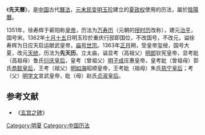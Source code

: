 《'''先天曆'''》，是[[中国|中国]]古代[[曆法|曆法]]，[[元末民变|元末民变]][[明玉珍|明玉珍]]建立的[[明夏|夏政权]]使用的历法，屬於[[陰陽曆|陰陽曆]]。

1351年，徐寿辉于蕲阳称[[皇帝|皇帝]]，历法为[[授时历|万寿历]]（元朝的[[授时历|授时历]]改称），建元[[治平|治平]]，国号宋。1362年[[十月十五|十月十五]]日明玉珍於重庆行邸即国位，不改国号，不改元，谥徐寿辉为日应天启运献武皇帝，[[庙号|庙号]][[世宗|世宗]]。1363年[[正月|正月]]朔，受皇帝玺绶，国号大夏，改元[[天统_(明玉珍)|天统]]，历法为'''先天历'''。立太庙，谥显考（高祖父）[[明郎|明郎]]钦宪皇帝，显考妣（高祖母）鲁氏[[衍庆皇后|衍庆皇后]]，皇考（曾祖父）[[明子成|明子成]]庄惠皇帝，皇考妣（曾祖母）郭氏[[恭懿皇后|恭懿皇后]]，王考（祖父）[[明如海|明如海]]昭顺皇帝，王考妣（祖母）朱氏[[慈宁皇后|慈宁皇后]]；考（父）[[明学文|明学文]]宣武皇帝，妣（母）赵氏[[贞淑皇后|贞淑皇后]]。
{{歷代中國曆法}}
==参考文献==
* 《[[玄宫之碑|玄宫之碑]]》
[[Category:明夏|Category:明夏]]
[[Category:中国历法|Category:中国历法]]